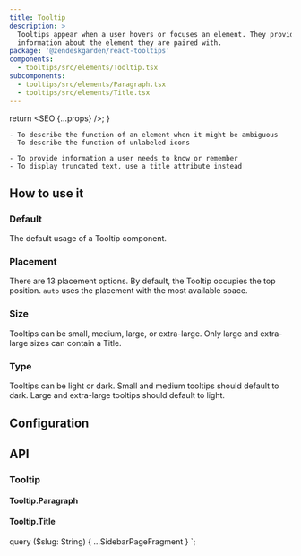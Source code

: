```yaml
---
title: Tooltip
description: >
  Tooltips appear when a user hovers or focuses an element. They provide contextual
  information about the element they are paired with.
package: '@zendeskgarden/react-tooltips'
components:
  - tooltips/src/elements/Tooltip.tsx
subcomponents:
  - tooltips/src/elements/Paragraph.tsx
  - tooltips/src/elements/Title.tsx
---
```



  return <SEO {...props} />;
}

<Usage>
  <Use>

    - To describe the function of an element when it might be ambiguous
    - To describe the function of unlabeled icons

  </Use>
  <Misuse>

    - To provide information a user needs to know or remember
    - To display truncated text, use a title attribute instead

  </Misuse>
</Usage>

## How to use it

### Default

The default usage of a Tooltip component.


<CodeExample code={DefaultCode}>
  <Default />
</CodeExample>

### Placement

There are 13 placement options. By default, the Tooltip occupies the top
position. `auto` uses the placement with the most available space.


<CodeExample code={PlacementCode}>
  <Placement />
</CodeExample>

### Size

Tooltips can be small, medium, large, or extra-large. Only large and extra-large
sizes can contain a Title.


<CodeExample code={SizeCode}>
  <Size />
</CodeExample>

### Type

Tooltips can be light or dark. Small and medium tooltips should default to dark.
Large and extra-large tooltips should default to light.


<CodeExample code={TypeCode}>
  <Type />
</CodeExample>

## Configuration

<Configuration reactPackage={props.data.mdx.package} components={props.data.mdx.components} />

## API

### Tooltip

<Component components={props.data.mdx.components} componentName="tooltip" />

<PropSheet components={props.data.mdx.components} componentName="tooltip" />

#### Tooltip.Paragraph

<Component components={props.data.mdx.subcomponents} componentName="tooltip.paragraph" />

<PropSheet components={props.data.mdx.subcomponents} componentName="tooltip.paragraph" />

#### Tooltip.Title

<Component components={props.data.mdx.subcomponents} componentName="tooltip.title" />

<PropSheet components={props.data.mdx.subcomponents} componentName="tooltip.title" />


  query ($slug: String) {
    ...SidebarPageFragment
  }
`;
